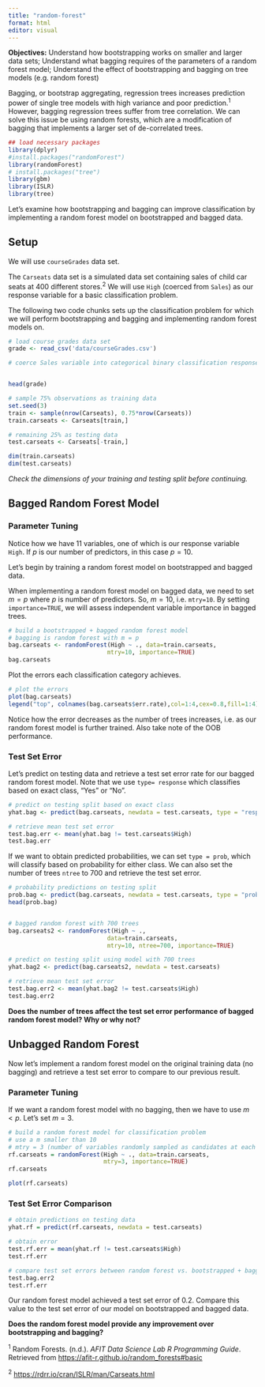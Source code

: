 ```yaml
---
title: "random-forest"
format: html
editor: visual
---
```


__Objectives:__ Understand how bootstrapping works on smaller and larger data sets; Understand what bagging requires of the parameters of a random forest model; Understand the effect of bootstrapping and bagging on tree models (e.g. random forest)


Bagging, or bootstrap aggregating, regression trees increases prediction power of single tree models with high variance and poor prediction.$^1$ However, bagging regression trees suffer from tree correlation. We can solve this issue be using random forests, which are a modification of bagging that implements a larger set of de-correlated trees.

```r
## load necessary packages
library(dplyr)
#install.packages("randomForest")
library(randomForest)
# install.packages("tree")
library(gbm)
library(ISLR)
library(tree)
```


Let's examine how bootstrapping and bagging can improve classification by implementing a random forest model on bootstrapped and bagged data.


## Setup

We will use `courseGrades` data set.

The `Carseats` data set is a simulated data set containing sales of child car seats at 400 different stores.$^2$ We will use `High` (coerced from `Sales`) as our response variable for a basic classification problem.

The following two code chunks sets up the classification problem for which we will perform bootstrapping and bagging and implementing random forest models on.

```r
# load course grades data set
grade <- read_csv('data/courseGrades.csv')

# coerce Sales variable into categorical binary classification response High


head(grade)
```

```r
# sample 75% observations as training data
set.seed(3)
train <- sample(nrow(Carseats), 0.75*nrow(Carseats))
train.carseats <- Carseats[train,]

# remaining 25% as testing data
test.carseats <- Carseats[-train,]

dim(train.carseats)
dim(test.carseats)
```
_Check the dimensions of your training and testing split before continuing._


## Bagged Random Forest Model

### Parameter Tuning
Notice how we have 11 variables, one of which is our response variable `High`. If $p$ is our number of predictors, in this case $p=10$.

Let's begin by training a random forest model on bootstrapped and bagged data.

When implementing a random forest model on bagged data, we need to set $m=p$ where $p$ is number of predictors. So, $m=10$, i.e. `mtry=10`. By setting `importance=TRUE`, we will assess independent variable importance in bagged trees.

```r
# build a bootstrapped + bagged random forest model
# bagging is random forest with m = p
bag.carseats <- randomForest(High ~ ., data=train.carseats,
                            mtry=10, importance=TRUE)
bag.carseats
```
Plot the errors each classification category achieves.

```r
# plot the errors
plot(bag.carseats)
legend("top", colnames(bag.carseats$err.rate),col=1:4,cex=0.8,fill=1:4)
```

Notice how the error decreases as the number of trees increases, i.e. as our random forest model is further trained. Also take note of the OOB performance.

### Test Set Error

Let's predict on testing data and retrieve a test set error rate for our bagged random forest model. Note that we use `type= response` which classifies based on exact class, "Yes" or "No".

```r
# predict on testing split based on exact class
yhat.bag <- predict(bag.carseats, newdata = test.carseats, type = "response")

# retrieve mean test set error
test.bag.err <- mean(yhat.bag != test.carseats$High)
test.bag.err
```

If we want to obtain predicted probabilities, we can set `type = prob`, which will classify based on probability for either class. We can also set the number of trees `ntree` to 700 and retrieve the test set error.

```r
# probability predictions on testing split
prob.bag <- predict(bag.carseats, newdata = test.carseats, type = "prob")
head(prob.bag)


# bagged random forest with 700 trees
bag.carseats2 <- randomForest(High ~ .,
                            data=train.carseats,
                            mtry=10, ntree=700, importance=TRUE)

# predict on testing split using model with 700 trees
yhat.bag2 <- predict(bag.carseats2, newdata = test.carseats)

# retrieve mean test set error
test.bag.err2 <- mean(yhat.bag2 != test.carseats$High)
test.bag.err2
```

__Does the number of trees affect the test set error performance of bagged random forest model? Why or why not?__


## Unbagged Random Forest

Now let's implement a random forest model on the original training data (no bagging) and retrieve a test set error to compare to our previous result.

### Parameter Tuning
If we want a random forest model with no bagging, then we have to use $m<p$. Let's set $m=3$.
```r
# build a random forest model for classification problem
# use a m smaller than 10
# mtry = 3 (number of variables randomly sampled as candidates at each split)
rf.carseats = randomForest(High ~ ., data=train.carseats,
                           mtry=3, importance=TRUE)
rf.carseats
```

```r
plot(rf.carseats)
```

### Test Set Error Comparison

```r
# obtain predictions on testing data
yhat.rf = predict(rf.carseats, newdata = test.carseats)

# obtain error
test.rf.err = mean(yhat.rf != test.carseats$High)
test.rf.err
```

```r
# compare test set errors between random forest vs. bootstrapped + bagged random forest
test.bag.err2
test.rf.err
```

Our random forest model achieved a test set error of 0.2. Compare this value to the test set error of our model on bootstrapped and bagged data.

__Does the random forest model provide any improvement over bootstrapping and bagging?__






$^1$ Random Forests. (n.d.). _AFIT Data Science Lab R Programming Guide_. Retrieved from [https://afit-r.github.io/random_forests#basic](https://afit-r.github.io/random_forests#basic)



$^2$ [https://rdrr.io/cran/ISLR/man/Carseats.html](https://rdrr.io/cran/ISLR/man/Carseats.html)